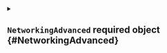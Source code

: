 


<details className="config-field" data-expandable="true">
<summary>

## `NetworkingAdvanced` <span className="config-field-required" data-required="true">required</span> <span className="config-field-type">object</span> <span className="config-field-default"></span> <span className="config-field-enum"></span> {#NetworkingAdvanced}



</summary>




<details className="config-field" data-expandable="false" open>
<summary>

### `clusterDomain` <span className="config-field-required" data-required="true">required</span> <span className="config-field-type">string</span> <span className="config-field-default"></span> <span className="config-field-enum"></span> {#NetworkingAdvanced-clusterDomain}



</summary>



</details>



<details className="config-field" data-expandable="false" open>
<summary>

### `fallbackHostCluster` <span className="config-field-required" data-required="false">required</span> <span className="config-field-type">boolean</span> <span className="config-field-default">true</span> <span className="config-field-enum"></span> {#NetworkingAdvanced-fallbackHostCluster}



</summary>



</details>



<details className="config-field" data-expandable="true">
<summary>

### `proxyKubelets` <span className="config-field-required" data-required="true">required</span> <span className="config-field-type">object</span> <span className="config-field-default"></span> <span className="config-field-enum"></span> {#NetworkingAdvanced-proxyKubelets}



</summary>




<details className="config-field" data-expandable="false" open>
<summary>

#### `byHostname` <span className="config-field-required" data-required="false">required</span> <span className="config-field-type">boolean</span> <span className="config-field-default">true</span> <span className="config-field-enum"></span> {#NetworkingAdvanced-proxyKubelets-byHostname}



</summary>



</details>



<details className="config-field" data-expandable="false" open>
<summary>

#### `byIP` <span className="config-field-required" data-required="false">required</span> <span className="config-field-type">boolean</span> <span className="config-field-default">true</span> <span className="config-field-enum"></span> {#NetworkingAdvanced-proxyKubelets-byIP}



</summary>



</details>


</details>


</details>
